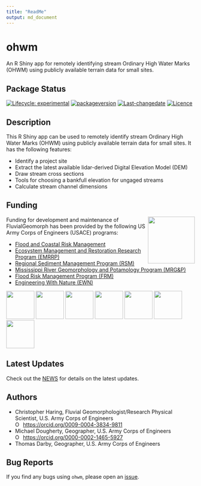 ```yaml
---
title: "ReadMe"
output: md_document
---
```


<!-- README.md is generated from README.Rmd. Please edit that file -->
<!-- rmarkdown::render(input="README.Rmd", output_file = "README.md", output_format = "md_document") -->

# ohwm
An R Shiny app for remotely identifying stream Ordinary High Water Marks (OHWM) using publicly available terrain data for small sites. 

## Package Status
<!-- badges: start -->
[![Lifecycle: experimental](https://img.shields.io/badge/lifecycle-experimental-orange.svg)](https://lifecycle.r-lib.org/articles/stages.html#experimental)
[![packageversion](https://img.shields.io/badge/Package%20version-2025.04.12-orange.svg?style=flat-square)](commits/main)
[![Last-changedate](https://img.shields.io/badge/last%20change-`r gsub('-', '--', Sys.Date())`-yellowgreen.svg)](/commits/main)
[![Licence](https://img.shields.io/badge/licence-CC0-blue.svg)](http://choosealicense.com/licenses/cc0-1.0/)
<!-- badges: end -->

## Description
This R Shiny app can be used to remotely identify stream Ordinary High Water Marks (OHWM) using publicly available terrain data for small sites. It has the following features:

* Identify a project site
* Extract the latest available lidar-derived Digital Elevation Model (DEM)
* Draw stream cross sections
* Tools for choosing a bankfull elevation for ungaged streams
* Calculate stream channel dimensions


## Funding

<img src="man/figures/chl.png" width=125 align="right" />

Funding for development and maintenance of FluvialGeomorph has been provided by the following US Army Corps of Engineers (USACE) programs:

* [Flood and Coastal Risk Management](https://www.erdc.usace.army.mil/Locations/CHL/Flood-Coastal-Risk-Management/)
* [Ecosystem Management and Restoration Research Program (EMRRP)](https://emrrp.el.erdc.dren.mil)
* [Regional Sediment Management Program (RSM)](https://rsm.usace.army.mil/)
* [Mississippi River Geomorphology and Potamology Program (MRG&P)](https://www.mvd.usace.army.mil/Missions/Mississippi-River-Science-Technology/MS-River-Geomorphology-Potamology/)
* [Flood Risk Management Program (FRM)](https://www.iwr.usace.army.mil/Missions/Flood-Risk-Management/Flood-Risk-Management-Program/)
* [Engineering With Nature (EWN)](https://ewn.el.erdc.dren.mil/)

<p float="left">
  <img src="man/figures/chl.png" height=75 />
  <img src="man/figures/EMRRP_logo_200.png" height=75 />
  <img src="man/figures/RSM_200.png" height=75 />
  <img src="man/figures/MRG&P_300.png" height=75 />
  <img src="man/figures/FRMP_200.png" height=75 />
  <img src="man/figures/SilverJackets_200.png" height=75 />
  <img src="man/figures/EWN_200.png" height=75 />
</p>

## Latest Updates
Check out the [NEWS](NEWS.md) for details on the latest updates. 

## Authors

* Christopher Haring, Fluvial Geomorphologist/Research Physical Scientist, U.S. Army Corps of Engineers
<div itemscope itemtype="https://schema.org/Person"><a itemprop="sameAs" content="https://orcid.org/0009-0004-3834-9811" href="https://orcid.org/0009-0004-3834-9811" target="orcid.widget" rel="me noopener noreferrer" style="vertical-align:top;"><img src="https://orcid.org/sites/default/files/images/orcid_16x16.png" alt="ORCID iD icon" style="width:1em;margin-right:.5em;"/>https://orcid.org/0009-0004-3834-9811</a></div>

* Michael Dougherty, Geographer, U.S. Army Corps of Engineers
<div itemscope itemtype="https://schema.org/Person"><a itemprop="sameAs" content="https://orcid.org/0000-0002-1465-5927" href="https://orcid.org/0000-0002-1465-5927" target="orcid.widget" rel="me noopener noreferrer" style="vertical-align:top;"><img src="https://orcid.org/sites/default/files/images/orcid_16x16.png" style="width:1em;margin-right:.5em;" alt="ORCID iD icon">https://orcid.org/0000-0002-1465-5927</a></div>

* Thomas Darby, Geographer, U.S. Army Corps of Engineers


## Bug Reports
If you find any bugs using `ohwm`, please open an [issue](https://github.com/FluvialGeomorph/ohwm/issues). 

